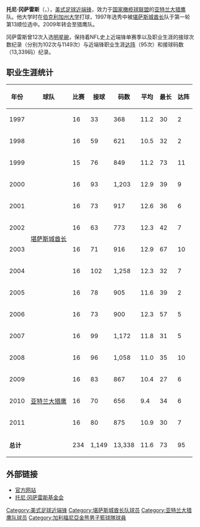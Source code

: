 {{Infobox NFL player
|name=托尼·冈萨雷斯<br />Tony Gonzalez
| image       = Tony Gonzalez (12161).jpg
| image_size  = 260px
| alt         = 
| caption     = 摄于2018
| number      = 88
|position=[[近端锋|近端锋]]
|birth_date={{Birth date and age|1976|2|27|mf=y}}
|birth_place=[[加利福尼亚州|加利福尼亚州]][[托伦斯_(加利福尼亚州)|托伦斯]]
|death_date=
|death_place=
|heightft=6
|heightin=5
|weight=243
|highschool=
|college=[[加州大学金熊队|加州大学]]
|draftyear=1997年
|draftround=1
|draftpick=13
|debutyear=1997年
|debutteam=堪萨斯城酋长
|finalteam=
|finalyear=
| pastteams   = 
* [[堪萨斯城酋长|堪萨斯城酋长]] ({{NFL Year|1997}}–{{NFL Year|2008}})
* [[亞特蘭大獵鷹|亞特蘭大獵鷹]] ({{NFL Year|2009}}–{{NFL Year|2013}})
|highlights=<nowiki></nowiki>
* 12次入选[[明星碗|明星碗]]（1999、2000、2001、2002、2003、2004、2005、2006、2007、2008、2010、2011）
* 9次入选全明星队（1999、2000、2001、2002、2003、2004、2006、2007、2008）
* 2次NFL年度近端锋（2000、2003）
* 首位接球次数超过1000的近端锋
* 明星碗史上接球纪录（49次）
* 明星碗史上达阵纪录（6次）
* 入选NFL2000年代明星队
|statweek=17
|statseason=2011
|statlabel1=接球次数
|statvalue1=1,149
|statlabel4=接球码数
|statvalue4=13,338
|statlabel5=平均接球码数
|statvalue5=11.6
|statlabel6=[[达阵_(美式足球)|达阵]]
|statvalue6=95
| nfl         = tony-gonzalez
| pfr         = GonzTo00
| HOF         = tony-gonzalez
}}
'''托尼·冈萨雷斯'''（{{lang-en|Tony Gonzalez}}，{{bd|1976年|2月27日}}），[[美式足球|美式足球]][[近端锋|近端锋]]，效力于[[国家橄榄球联盟|国家橄榄球联盟]]的[[亚特兰大猎鹰|亚特兰大猎鹰]]队。他大学时在[[伯克利加州大学|伯克利加州大学]]打球，1997年选秀中被[[堪萨斯城酋长|堪萨斯城酋长]]队于第一轮第13顺位选中。2009年转会至猎鹰队。

冈萨雷斯曾12次入选[[明星碗|明星碗]]，保持着NFL史上近端锋单赛季以及职业生涯的接球次数纪录（分别为102次与1149次）与近端锋职业生涯[[达阵_(美式足球)|达阵]]（95次）和接球码数（13,339码）纪录。

== 职业生涯统计 ==
{| class="wikitable" border="1"
|-
! 年份
! 球队
! 比赛
! 接球
! 码数
! 平均
! 最长
! 达阵
|-
| 1997
| rowspan=12|[[堪萨斯城酋长|堪萨斯城酋长]]
| 16
| 33
| 368
| 11.2
| 30
| 2
|-
| 1998
| 16
| 59
| 621
| 10.5
| 32
| 2
|-
| 1999
| 15
| 76
| 849
| 11.2
| 73
| 11
|-
| 2000
| 16
| 93
| 1,203
| 12.9
| 39
| 9
|-
| 2001
| 16
| 73
| 917
| 12.6
| 36
| 6
|-
| 2002
| 16
| 63
| 773
| 12.3
| 42
| 7
|-
| 2003
| 16
| 71
| 916
| 12.9
| 67
| 10
|-
| 2004
| 16
| 102
| 1,258
| 12.3
| 32
| 7
|-
| 2005
| 16
| 78
| 905
| 11.6
| 39
| 2
|-
| 2006
| 16
| 73
| 900
| 12.3
| 57
| 5
|-
| 2007
| 16
| 99
| 1,172
| 11.8
| 31
| 5
|-
| 2008
| 16
| 96
| 1,058
| 11.0
| 35
| 10
|-
| 2009
| rowspan=3|[[亚特兰大猎鹰|亚特兰大猎鹰]]
| 16
| 83
| 867
| 10.4
| 27
| 6
|-
| 2010
|16
|70
|656
|9.4
|34
|6
|-
| 2011
|16
|80
|875
|10.9
|30
|7
|-
|'''总计'''
|
| 234
| 1,149
| 13,338
| 11.6
| 73
| 95
|}

== 外部链接 ==
*[http://www.tonygonzalez88.com 官方网站] {{Wayback|url=http://www.tonygonzalez88.com/ |date=20190827201938 }} 
*[http://shadowbuddies.org/ 托尼·冈萨雷斯基金会] {{Wayback|url=http://shadowbuddies.org/ |date=20210218192035 }}

{{NFL2000s}}

{{Authority control}}
{{DEFAULTSORT:Gonzalez, Tony}}
[[Category:美式足球近端锋|Category:美式足球近端锋]]
[[Category:堪萨斯城酋长队球员|Category:堪萨斯城酋长队球员]]
[[Category:亚特兰大猎鹰队球员|Category:亚特兰大猎鹰队球员]]
[[Category:加利福尼亞金熊男子籃球隊球員|Category:加利福尼亞金熊男子籃球隊球員]]